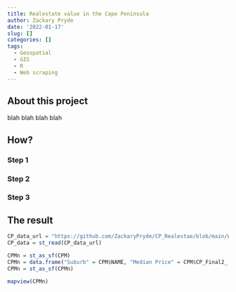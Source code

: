 ```yaml
---
title: Realestate value in the Cape Peninsula
author: Zackary Pryde
date: '2022-01-17'
slug: []
categories: []
tags:
  - Geospatial
  - GIS
  - R
  - Web scraping
---
```


## About this project

blah blah blah blah

## How?

### Step 1

### Step 2

### Step 3


## The result

```r
CP_data_url = "https://github.com/ZackaryPryde/CP_Realestae/blob/main/Web%20scraping%201/CapePenMap.shp"
CP_data = st_read(CP_data_url)

CPMn = st_as_sf(CPM)
CPMn = data.frame("Suburb" = CPM$NAME, "Median Price" = CPM$CP_Final2_, "No. listed" = CPM$CP_Final_1, CPM$geometry)
CPMn = st_as_sf(CPMn)

mapview(CPMn)
```


